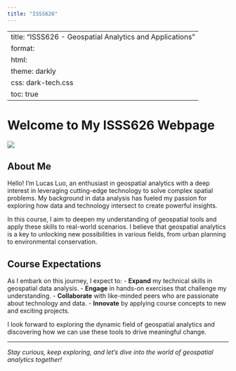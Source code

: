 ```yaml
---
title: "ISSS626"
---
```


---
title: "ISSS626 - Geospatial Analytics and Applications"
format:
  html:
    theme: darkly
    css: dark-tech.css
    toc: true
---

# Welcome to My ISSS626 Webpage

![](/images/indexpic.png)

## About Me

Hello! I’m Lucas Luo, an enthusiast in geospatial analytics with a deep interest in leveraging cutting-edge technology to solve complex spatial problems. My background in data analysis has fueled my passion for exploring how data and technology intersect to create powerful insights.

In this course, I aim to deepen my understanding of geospatial tools and apply these skills to real-world scenarios. I believe that geospatial analytics is a key to unlocking new possibilities in various fields, from urban planning to environmental conservation.

## Course Expectations

As I embark on this journey, I expect to: - **Expand** my technical skills in geospatial data analysis. - **Engage** in hands-on exercises that challenge my understanding. - **Collaborate** with like-minded peers who are passionate about technology and data. - **Innovate** by applying course concepts to new and exciting projects.

I look forward to exploring the dynamic field of geospatial analytics and discovering how we can use these tools to drive meaningful change.

------------------------------------------------------------------------

*Stay curious, keep exploring, and let’s dive into the world of geospatial analytics together!*
